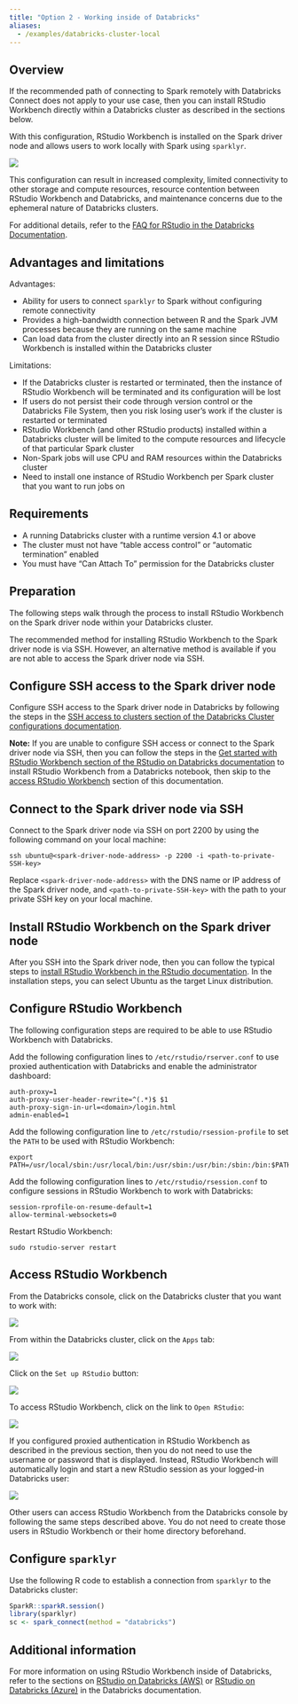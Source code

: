 ```yaml
---
title: "Option 2 - Working inside of Databricks"
aliases:
  - /examples/databricks-cluster-local  
---
```


## Overview

If the recommended path of connecting to Spark remotely with Databricks Connect does not apply to your use case, then you can install RStudio Workbench directly within a Databricks cluster as described in the sections below.

With this configuration, RStudio Workbench is installed on the Spark driver node and allows users to work locally with Spark using `sparklyr`.

![](/images/deployment/databricks/rstudio-databricks-local.png)

This configuration can result in increased complexity, limited connectivity to other storage and compute resources, resource contention between RStudio Workbench and Databricks, and maintenance concerns due to the ephemeral nature of Databricks clusters.

For additional details, refer to the [FAQ for RStudio in the Databricks Documentation](https://docs.databricks.com/spark/latest/sparkr/rstudio.html#frequently-asked-questions-faq).

## Advantages and limitations

Advantages:

-   Ability for users to connect `sparklyr` to Spark without configuring remote connectivity
-   Provides a high-bandwidth connection between R and the Spark JVM processes because they are running on the same machine
-   Can load data from the cluster directly into an R session since RStudio Workbench is installed within the Databricks cluster

Limitations:

-   If the Databricks cluster is restarted or terminated, then the instance of RStudio Workbench will be terminated and its configuration will be lost
-   If users do not persist their code through version control or the Databricks File System, then you risk losing user's work if the cluster is restarted or terminated
-   RStudio Workbench (and other RStudio products) installed within a Databricks cluster will be limited to the compute resources and lifecycle of that particular Spark cluster
-   Non-Spark jobs will use CPU and RAM resources within the Databricks cluster
-   Need to install one instance of RStudio Workbench per Spark cluster that you want to run jobs on

## Requirements

-   A running Databricks cluster with a runtime version 4.1 or above
-   The cluster must not have "table access control" or "automatic termination" enabled
-   You must have "Can Attach To" permission for the Databricks cluster

## Preparation

The following steps walk through the process to install RStudio Workbench on the Spark driver node within your Databricks cluster.

The recommended method for installing RStudio Workbench to the Spark driver node is via SSH. However, an alternative method is available if you are not able to access the Spark driver node via SSH.

## Configure SSH access to the Spark driver node

Configure SSH access to the Spark driver node in Databricks by following the steps in the [SSH access to clusters section of the Databricks Cluster configurations documentation](https://docs.databricks.com/clusters/configure.html#ssh-access-to-clusters).

**Note:** If you are unable to configure SSH access or connect to the Spark driver node via SSH, then you can follow the steps in the [Get started with RStudio Workbench section of the RStudio on Databricks documentation](https://docs.databricks.com/spark/latest/sparkr/rstudio.html#get-started-with-rstudio-server-pro) to install RStudio Workbench from a Databricks notebook, then skip to the [access RStudio Workbench](#access-rstudio-server-pro) section of this documentation.

## Connect to the Spark driver node via SSH

Connect to the Spark driver node via SSH on port 2200 by using the following command on your local machine:

    ssh ubuntu@<spark-driver-node-address> -p 2200 -i <path-to-private-SSH-key>

Replace `<spark-driver-node-address>` with the DNS name or IP address of the Spark driver node, and `<path-to-private-SSH-key>` with the path to your private SSH key on your local machine.

## Install RStudio Workbench on the Spark driver node

After you SSH into the Spark driver node, then you can follow the typical steps to [install RStudio Workbench in the RStudio documentation](https://docs.rstudio.com/rsp/installation/). In the installation steps, you can select Ubuntu as the target Linux distribution.

## Configure RStudio Workbench

The following configuration steps are required to be able to use RStudio Workbench with Databricks.

Add the following configuration lines to `/etc/rstudio/rserver.conf` to use proxied authentication with Databricks and enable the administrator dashboard:

    auth-proxy=1
    auth-proxy-user-header-rewrite=^(.*)$ $1
    auth-proxy-sign-in-url=<domain>/login.html
    admin-enabled=1

Add the following configuration line to `/etc/rstudio/rsession-profile` to set the `PATH` to be used with RStudio Workbench:

    export PATH=/usr/local/sbin:/usr/local/bin:/usr/sbin:/usr/bin:/sbin:/bin:$PATH

Add the following configuration lines to `/etc/rstudio/rsession.conf` to configure sessions in RStudio Workbench to work with Databricks:

    session-rprofile-on-resume-default=1
    allow-terminal-websockets=0

Restart RStudio Workbench:

    sudo rstudio-server restart

## Access RStudio Workbench

From the Databricks console, click on the Databricks cluster that you want to work with:

![](/images/deployment/databricks/rstudio-databricks-local-1.png)

From within the Databricks cluster, click on the `Apps` tab:

![](/images/deployment/databricks/rstudio-databricks-local-2.png)

Click on the `Set up RStudio` button:

![](/images/deployment/databricks/rstudio-databricks-local-3.png)

To access RStudio Workbench, click on the link to `Open RStudio`:

![](/images/deployment/databricks/rstudio-databricks-local-4.png)

If you configured proxied authentication in RStudio Workbench as described in the previous section, then you do not need to use the username or password that is displayed. Instead, RStudio Workbench will automatically login and start a new RStudio session as your logged-in Databricks user:

![](/images/deployment/databricks/rstudio-databricks-local-5.png)

Other users can access RStudio Workbench from the Databricks console by following the same steps described above. You do not need to create those users in RStudio Workbench or their home directory beforehand.

## Configure `sparklyr`

Use the following R code to establish a connection from `sparklyr` to the Databricks cluster:

``` r
SparkR::sparkR.session()
library(sparklyr)
sc <- spark_connect(method = "databricks")
```

## Additional information

For more information on using RStudio Workbench inside of Databricks, refer to the sections on [RStudio on Databricks (AWS)](https://docs.databricks.com/spark/latest/sparkr/rstudio.html) or [RStudio on Databricks (Azure)](https://docs.microsoft.com/en-us/azure/databricks/spark/latest/sparkr/rstudio) in the Databricks documentation.
